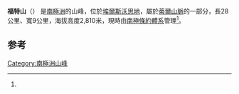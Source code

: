 {{coord|85|5|S|91|0|W|source:GNIS|display=title}}

'''福特山'''（{{lang-en|Ford Massif}}）
是[[南極洲|南極洲]]的山峰，位於[[埃爾斯沃思地|埃爾斯沃思地]]，屬於[[蒂爾山脈|蒂爾山脈]]的一部分，長28公里、寬9公里，海拔高度2,810米，現時由[[南極條約體系|南極條約體系]]管理<ref name=gnis/>。

==参考==
{{Reflist|refs=
<ref name=gnis>{{cite gnis | type = antarid | id = 5125| name = Ford Massif | accessdate = 2012-03-30}}</ref>
}}

{{usgs-gazetteer|id=5125}}

{{DEFAULTSORT:Ford Massif}}
[[Category:南極洲山峰|Category:南極洲山峰]]


{{EllsworthLand-geo-stub}}